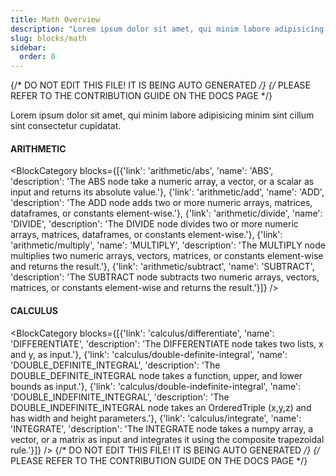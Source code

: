 ```yaml
---
title: Math Overview
description: "Lorem ipsum dolor sit amet, qui minim labore adipisicing minim sint cillum sint consectetur cupidatat."
slug: blocks/math
sidebar:
  order: 0
---
```


{/* DO NOT EDIT THIS FILE! IT IS BEING AUTO GENERATED */}
{/* PLEASE REFER TO THE CONTRIBUTION GUIDE ON THE DOCS PAGE */}


Lorem ipsum dolor sit amet, qui minim labore adipisicing minim sint cillum sint consectetur cupidatat.

 #### ARITHMETIC
<BlockCategory blocks={[{'link': 'arithmetic/abs', 'name': 'ABS', 'description': 'The ABS node take a numeric array, a vector, or a scalar as input and returns its absolute value.'}, {'link': 'arithmetic/add', 'name': 'ADD', 'description': 'The ADD node adds two or more numeric arrays, matrices, dataframes, or constants element-wise.'}, {'link': 'arithmetic/divide', 'name': 'DIVIDE', 'description': 'The DIVIDE node divides two or more numeric arrays, matrices, dataframes, or constants element-wise.'}, {'link': 'arithmetic/multiply', 'name': 'MULTIPLY', 'description': 'The MULTIPLY node multiplies two numeric arrays, vectors, matrices, or constants element-wise and returns the result.'}, {'link': 'arithmetic/subtract', 'name': 'SUBTRACT', 'description': 'The SUBTRACT node subtracts two numeric arrays, vectors, matrices, or constants element-wise and returns the result.'}]} />

 #### CALCULUS
<BlockCategory blocks={[{'link': 'calculus/differentiate', 'name': 'DIFFERENTIATE', 'description': 'The DIFFERENTIATE node takes two lists, x and y, as input.'}, {'link': 'calculus/double-definite-integral', 'name': 'DOUBLE_DEFINITE_INTEGRAL', 'description': 'The DOUBLE_DEFINITE_INTEGRAL node takes a function, upper, and lower bounds as input.'}, {'link': 'calculus/double-indefinite-integral', 'name': 'DOUBLE_INDEFINITE_INTEGRAL', 'description': 'The DOUBLE_INDEFINITE_INTEGRAL node takes an OrderedTriple (x,y,z) and has width and height parameters.'}, {'link': 'calculus/integrate', 'name': 'INTEGRATE', 'description': 'The INTEGRATE node takes a numpy array, a vector, or a matrix as input and integrates it using the composite trapezoidal rule.'}]} />
{/* DO NOT EDIT THIS FILE! IT IS BEING AUTO GENERATED */}
{/* PLEASE REFER TO THE CONTRIBUTION GUIDE ON THE DOCS PAGE */}
